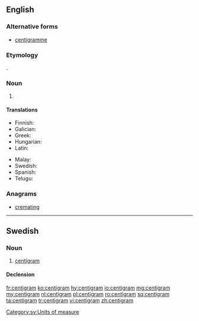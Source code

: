 ==English==

===Alternative forms===
* [[centigramme]]

===Etymology===
{{prefix|centi|gram|lang=en}}.

===Noun===
{{en-noun}}

# {{SI-unit|centi|gram|mass|lang=en}}

====Translations====
{{trans-top|a metric measurement of 1/100 of a gram}}
* Finnish: {{t+|fi|senttigramma}}
* Galician: {{t|gl|centigramo}}
* Greek: {{t+|el|εκατοστόγραμμο|n}}
* Hungarian: {{t|hu|centigramm}}
* Latin: {{t|la|centigramma}}
{{trans-mid}}
* Malay: {{t|ms|sentigram}}
* Swedish: {{t|sv|centigram|n}}
* Spanish: {{t|es|centigramo}}
* Telugu: {{t|te|సెంటీగ్రాము}}
{{trans-bottom}}

===Anagrams===
* [[cremating#English|cremating]]

----

==Swedish==

===Noun===
{{sv-noun|n}}

# [[#English|centigram]]

====Declension====
{{sv-noun-irreg-n|2=centigrammet|3=centigram|4=centigrammen}}

[[Category:sv:Units of measure]]

[[fr:centigram]]
[[ko:centigram]]
[[hy:centigram]]
[[io:centigram]]
[[mg:centigram]]
[[my:centigram]]
[[nl:centigram]]
[[pl:centigram]]
[[ro:centigram]]
[[sq:centigram]]
[[ta:centigram]]
[[tr:centigram]]
[[vi:centigram]]
[[zh:centigram]]